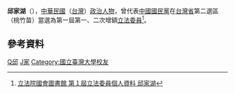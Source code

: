 {{Infobox_officeholder
| name = 邱家湖
| image name =
| width = 
| now = 中華民國（台灣）政治人士 
| period = 
| Sex = 男 
| Native place = 
| date of birth = 
| party = {{Kmt|19px}}
| place of birth = 
| educate = 
*台大法律系畢業
*日本慶應大學法學碩士
| past = 
*大學講師
*行政院諮議
*第一屆第一次增額立法委員<br><span style="color: blue;">(1973年-1976年)</span>
*第一屆第二次增額立法委員<br><span style="color: blue;">(1976年-1981年)</span>
}}
'''邱家湖'''（{{bd|1936年||}}），[[中華民國|中華民國]]（[[台灣|台灣]]）[[政治人物|政治人物]]，曾代表[[中國國民黨|中國國民黨]]在[[台灣省|台灣省]]第二選區（桃竹苗）當選為第一屆第一、二次增額[[立法委員|立法委員]]<ref>[http://npl.ly.gov.tw/do/www/commissionerInfo?id=1267&expireBack=01&expire=01&act=exp&keyword=&orderBy=name&nameOrder=true&eleDisOrder=false 立法院國會圖書館 第１屆立法委員個人資料 邱家湖]</ref>。

==參考資料==
<div class="references-small">
<references />
</div>
{{中華民國第一屆第一次增額立法委員}}
{{中華民國第一屆第二次增額立法委員}}

[[Category:中國國民黨黨員|Q邱]]
[[Category:邱姓|J家]]
[[Category:國立臺灣大學校友|Category:國立臺灣大學校友]]